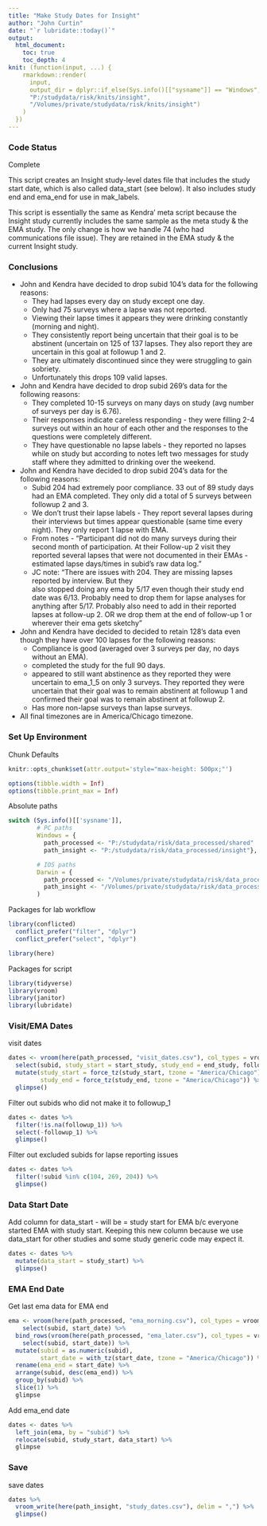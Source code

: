 ```yaml
---
title: "Make Study Dates for Insight"
author: "John Curtin"
date: "`r lubridate::today()`"
output: 
  html_document:
    toc: true 
    toc_depth: 4
knit: (function(input, ...) {
    rmarkdown::render(
      input,
      output_dir = dplyr::if_else(Sys.info()[["sysname"]] == "Windows",
      "P:/studydata/risk/knits/insight", 
      "/Volumes/private/studydata/risk/knits/insight")
    )
  })
---
```


### Code Status

Complete

This script creates an Insight study-level dates file that includes the study start date, which is also called data_start (see below).  It also includes study end and ema_end for use in mak_labels.  

This script is essentially the same as Kendra'  meta script because the Insight study currently includes
the same sample as the meta study & the EMA study.  The only change is how we handle 74 (who had communications file issue).  They are retained in the EMA study & the current Insight study.


### Conclusions   

- John and Kendra have decided to drop subid 104's data for the following reasons:   
  - They had lapses every day on study except one day.    
  - Only had 75 surveys where a lapse was not reported.   
  - Viewing their lapse times it appears they were drinking constantly (morning and 
  night).   
  - They consistently report being uncertain that their goal is to be abstinent 
  (uncertain on 125 of 137 lapses. They also report they are uncertain in this goal 
  at followup 1 and 2.    
  - They are ultimately discontinued since they were struggling to gain sobriety.   
  - Unfortunately this drops 109 valid lapses.    


- John and Kendra have decided to drop subid 269's data for the following reasons:       
  - They completed 10-15 surveys on many days on study (avg number of surveys per 
  day is 6.76).  
  - Their responses indicate careless responding - they were filling 2-4 surveys out 
  within an hour of each other and the responses to the questions were completely different.     
  - They have questionable no lapse labels - they reported no lapses while on study but 
  according to notes left two messages for study staff where they admitted to drinking 
  over the weekend.   
  

- John and Kendra have decided to drop subid 204's data for the following reasons:    
  - Subid 204 had extremely poor compliance. 33 out of 89 study days had an EMA completed. 
  They only did a total of 5 surveys between followup 2 and 3.    
  - We don't trust their lapse labels - They report several lapses during their interviews 
  but times appear questionable (same time every night). They only report 1 lapse with EMA.
  - From notes - "Participant did not do many surveys during their second month of participation. 
  At their Follow-up 2 visit they reported several lapses that were not documented in their 
  EMAs - estimated lapse days/times in subid's raw data log."  
  - JC note: "There are issues with 204. They are missing lapses reported by interview. But they  
  also stopped doing any ema by 5/17 even though their study end date was 6/13. Probably need to 
  drop them for lapse analyses for anything after 5/17.  Probably also need to add in their 
  reported lapses at follow-up 2. OR we drop them at the end of follow-up 1 or wherever their 
  ema gets sketchy"    


- John and Kendra have decided to decided to retain 128's data even though they have over 100 lapses for 
the following reasons:   
  - Compliance is good (averaged over 3 surveys per day, no days without an EMA).       
  - completed the study for the full 90 days.    
  - appeared to still want abstinence as they reported they were uncertain to ema_1_5 
  on only 3 surveys. They reported they were uncertain that their goal was to remain 
  abstinent at followup 1 and confirmed their goal was to remain abstinent at followup 2.    
  - Has more non-lapse surveys than lapse surveys.   
  

- All final timezones are in America/Chicago timezone.    


### Set Up Environment

Chunk Defaults
```r
knitr::opts_chunk$set(attr.output='style="max-height: 500px;"')

options(tibble.width = Inf)
options(tibble.print_max = Inf)
```

Absolute paths
```r
switch (Sys.info()[['sysname']],
        # PC paths
        Windows = {
          path_processed <- "P:/studydata/risk/data_processed/shared"
          path_insight <- "P:/studydata/risk/data_processed/insight"},

        # IOS paths
        Darwin = {
          path_processed <- "/Volumes/private/studydata/risk/data_processed/shared"
          path_insight <- "/Volumes/private/studydata/risk/data_processed/insight"}
        )
```

Packages for lab workflow 
```r
library(conflicted)
  conflict_prefer("filter", "dplyr")
  conflict_prefer("select", "dplyr")

library(here) 
```


Packages for script
```r
library(tidyverse)
library(vroom)
library(janitor)
library(lubridate)
```


### Visit/EMA Dates

visit dates
```r
dates <- vroom(here(path_processed, "visit_dates.csv"), col_types = vroom::cols()) %>%
  select(subid, study_start = start_study, study_end = end_study, followup_1) %>% 
  mutate(study_start = force_tz(study_start, tzone = "America/Chicago"),
         study_end = force_tz(study_end, tzone = "America/Chicago")) %>% 
  glimpse()
```

Filter out subids who did not make it to followup_1
```r
dates <- dates %>% 
  filter(!is.na(followup_1)) %>% 
  select(-followup_1) %>% 
  glimpse()
```

Filter out excluded subids for lapse reporting issues
```r
dates <- dates %>% 
  filter(!subid %in% c(104, 269, 204)) %>% 
  glimpse()
```


### Data Start Date

Add column for data_start - will be = study start for EMA b/c everyone started EMA
with study start.   Keeping this new column because we use data_start for other studies
and some study generic code may expect it.
```r
dates <- dates %>% 
  mutate(data_start = study_start) %>% 
  glimpse()
```


### EMA End Date

Get last ema data for EMA end
```r
ema <- vroom(here(path_processed, "ema_morning.csv"), col_types = vroom::cols()) %>% 
    select(subid, start_date) %>%  
  bind_rows(vroom(here(path_processed, "ema_later.csv"), col_types = vroom::cols()) %>% 
    select(subid, start_date)) %>% 
  mutate(subid = as.numeric(subid),
         start_date = with_tz(start_date, tzone = "America/Chicago")) %>% 
  rename(ema_end = start_date) %>% 
  arrange(subid, desc(ema_end)) %>% 
  group_by(subid) %>% 
  slice(1) %>% 
  glimpse
```


Add ema_end date
```r
dates <- dates %>% 
  left_join(ema, by = "subid") %>% 
  relocate(subid, study_start, data_start) %>% 
  glimpse
```



### Save

save dates
```r
dates %>% 
  vroom_write(here(path_insight, "study_dates.csv"), delim = ",") %>% 
  glimpse()
```

